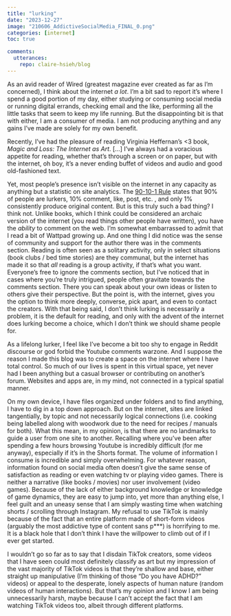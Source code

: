 ```yaml
---
title: "lurking"
date: "2023-12-27"
image: "210606_AddictiveSocialMedia_FINAL_0.png"
categories: [internet]
toc: true

comments:
  utterances:
    repo: claire-hsieh/blog
---
```


As an avid reader of Wired (greatest magazine ever created as far as I'm concerned), I think about the internet *a lot*. I'm a bit sad to report it's where I spend a good portion of my day, either studying or consuming social media or running digital errands, checking email and the like, performing all the little tasks that seem to keep my life running. But the disappointing bit is that with either, I am a consumer of media. I am not producing anything and any gains I've made are solely for my own benefit.

Recently, I've had the pleasure of reading Virginia Heffernan's \<3 book, *Magic and Loss: The Internet as Art*. \[...\] I've always had a voracious appetite for reading, whether that's through a screen or on paper, but with the internet, oh boy, it's a never ending buffet of videos and audio and good old-fashioned text.

Yet, most people's presence isn't visible on the internet in any capacity as anything but a statistic on site analytics. The [90-10-1 Rule](https://www.linkedin.com/pulse/do-you-know-whos-lurking-90-social-media-users-lurkers-joey-little/) states that 90% of people are lurkers, 10% comment, like, post, etc. , and only 1% consistently produce original content. But is this truly such a bad thing? I think not. Unlike books, which I think could be considered an archaic version of the internet (you read things other people have written), you have the *ability* to comment on the web. I'm somewhat embarrassed to admit that I read a bit of Wattpad growing up. And one thing I did notice was the sense of community and support for the author there was in the comments section. Reading is often seen as a solitary activity, only in select situations (book clubs / bed time stories) are they communal, but the internet has made it so that *all* reading is a group activity, if that's what you want. Everyone's free to ignore the comments section, but I've noticed that in cases where you're truly intrigued, people often gravitate towards the comments section. There you can speak about your own ideas or listen to others give their perspective. But the point is, with the internet, gives you the option to think more deeply, converse, pick apart, and even to contact the creators. With that being said, I don't think lurking is necessarily a problem, it is the default for reading, and only with the advent of the internet does lurking become a choice, which I don't think we should shame people for.

As a lifelong lurker, I feel like I've become a bit too shy to engage in Reddit discourse or god forbid the Youtube comments warzone. And I suppose the reason I made this blog was to create a space on the internet where I have total control. So much of our lives is spent in this virtual space, yet never had I been anything but a casual browser or contributing on another's forum. Websites and apps are, in my mind, not connected in a typical spatial manner.

On my own device, I have files organized under folders and to find anything, I have to dig in a top down approach. But on the internet, sites are linked tangentially, by topic and not necessarily logical connections (i.e. cooking being labelled along with woodwork due to the need for recipes / manuals for both). What this mean, in my opinion, is that there are no landmarks to guide a user from one site to another. Recalling where you've been after spending a few hours browsing Youtube is incredibly difficult (for me anyway), especially if it's in the Shorts format. The volume of information I consume is incredible and simply overwhelming. For whatever reason, information found on social media often doesn't give the same sense of satisfaction as reading or even watching tv or playing video games. There is neither a narrative (like books / movies) nor user involvement (video games). Because of the lack of either background knowledge or knowledge of game dynamics, they are easy to jump into, yet more than anything else, I feel guilt and an uneasy sense that I am simply wasting time when watching shorts / scrolling through Instagram. My refusal to use TikTok is mainly because of the fact that an entire platform made of short-form videos (arguably the most addictive type of content sans p\*\*\*) is horrifying to me. It is a black hole that I don't think I have the willpower to climb out of if I ever get started.

I wouldn't go so far as to say that I disdain TikTok creators, some videos that I have seen could most definitely classify as art but my impression of the vast majority of TikTok videos is that they're shallow and base, either straight up manipulative (I'm thinking of those "Do you have ADHD?" videos) or appeal to the desperate, lonely aspects of human nature (random videos of human interactions). But that's my opinion and I know I am being unnecessarily harsh, maybe because I can't accept the fact that I am watching TikTok videos too, albeit through different platforms.
